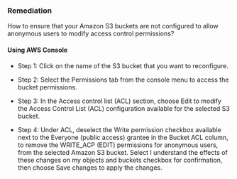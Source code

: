 ### Remediation

How to ensure that your Amazon S3 buckets are not configured to allow anonymous users to modify access control permissions?

#### Using AWS Console

- Step 1: Click on the name of the S3 bucket that you want to reconfigure.

- Step 2: Select the Permissions tab from the console menu to access the bucket permissions.

- Step 3: In the Access control list (ACL) section, choose Edit to modify the Access Control List (ACL) configuration available for the selected S3 bucket.

- Step 4: Under ACL, deselect the Write permission checkbox available next to the Everyone (public access) grantee in the Bucket ACL column, to remove the WRITE_ACP (EDIT) permissions for anonymous users, from the selected Amazon S3 bucket. Select I understand the effects of these changes on my objects and buckets checkbox for confirmation, then choose Save changes to apply the changes.
